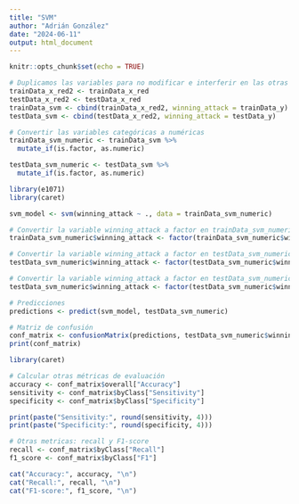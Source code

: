 ---
title: "SVM"
author: "Adrián González"
date: "2024-06-11"
output: html_document
---

```{r setup, include=FALSE}
knitr::opts_chunk$set(echo = TRUE)
```

```{r}
# Duplicamos las variables para no modificar e interferir en las otras tecnicas
trainData_x_red2 <- trainData_x_red
testData_x_red2 <- testData_x_red
trainData_svm <- cbind(trainData_x_red2, winning_attack = trainData_y)
testData_svm <- cbind(testData_x_red2, winning_attack = testData_y)
```

```{r}

# Convertir las variables categóricas a numéricas
trainData_svm_numeric <- trainData_svm %>%
  mutate_if(is.factor, as.numeric)

testData_svm_numeric <- testData_svm %>%
  mutate_if(is.factor, as.numeric)
```


```{r}
library(e1071)
library(caret)

svm_model <- svm(winning_attack ~ ., data = trainData_svm_numeric)

```

```{r}
# Convertir la variable winning_attack a factor en trainData_svm_numeric
trainData_svm_numeric$winning_attack <- factor(trainData_svm_numeric$winning_attack)

# Convertir la variable winning_attack a factor en testData_svm_numeric
testData_svm_numeric$winning_attack <- factor(testData_svm_numeric$winning_attack)
```

```{r}
# Convertir la variable winning_attack a factor en testData_svm_numeric
testData_svm_numeric$winning_attack <- factor(testData_svm_numeric$winning_attack, levels = levels(trainData_svm_numeric$winning_attack))

```


```{r}

# Predicciones
predictions <- predict(svm_model, testData_svm_numeric)

# Matriz de confusión
conf_matrix <- confusionMatrix(predictions, testData_svm_numeric$winning_attack)
print(conf_matrix)

```



```{r}
library(caret)

# Calcular otras métricas de evaluación
accuracy <- conf_matrix$overall["Accuracy"]
sensitivity <- conf_matrix$byClass["Sensitivity"]
specificity <- conf_matrix$byClass["Specificity"]

print(paste("Sensitivity:", round(sensitivity, 4)))
print(paste("Specificity:", round(specificity, 4)))

# Otras metricas: recall y F1-score
recall <- conf_matrix$byClass["Recall"]
f1_score <- conf_matrix$byClass["F1"]

cat("Accuracy:", accuracy, "\n")
cat("Recall:", recall, "\n")
cat("F1-score:", f1_score, "\n")

```